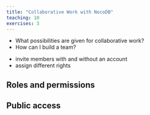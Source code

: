 ```yaml
---
title: "Collaborative Work with NocoDB"
teaching: 10
exercises: 3
---
```


:::::::::::::::::::::::::::::::::::::: questions

- What possibilities are given for collaborative work?
- How can I build a team?

::::::::::::::::::::::::::::::::::::::::::::::::

::::::::::::::::::::::::::::::::::::: objectives

- invite members with and without an account
- assign different rights

::::::::::::::::::::::::::::::::::::::::::::::::



## Roles and permissions


## Public access